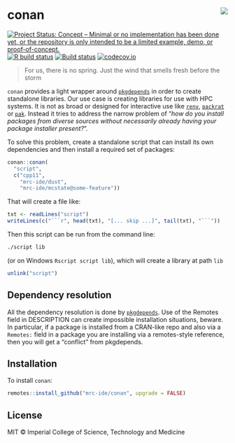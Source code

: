 # conan <img src=man/figures/logo.gif' align="right" />

<!-- badges: start -->
[![Project Status: Concept – Minimal or no implementation has been done yet, or the repository is only intended to be a limited example, demo, or proof-of-concept.](https://www.repostatus.org/badges/latest/concept.svg)](https://www.repostatus.org/#concept)
[![R build status](https://github.com/mrc-ide/conan/workflows/R-CMD-check/badge.svg)](https://github.com/mrc-ide/conan/actions)
[![Build status]()](https://buildkite.com/mrc-ide/mrcide/conan?branch=main)
[![codecov.io](https://codecov.io/github/mrc-ide/conan/coverage.svg?branch=main)](https://codecov.io/github/mrc-ide/conan?branch=main)
<!-- badges: end -->

> For us, there is no spring. Just the wind that smells fresh before the storm

`conan` provides a light wrapper around [`pkgdepends`](https://r-lib.github.io/pkgdepends/) in order to create standalone libraries. Our use case is creating libraries for use with HPC systems. It is not as broad or designed for interactive use like [`renv`](https://rstudio.github.io/renv/articles/renv.html), [`packrat`](https://rstudio.github.io/packrat/) or [`pak`](https://rstudio.github.io/packrat/). Instead it tries to address the narrow problem of "*how do you install packages from diverse sources without necessarily already having your package installer present?*".

To solve this problem, create a standalone script that can install its own dependencies and then install a required set of packages:

```r
conan::conan(
  "script",
  c("cpp11",
    "mrc-ide/dust",
    "mrc-ide/mcstate@some-feature"))
```

That will create a file like:

```r
txt <- readLines("script")
writeLines(c("```r", head(txt), "[... skip ...]", tail(txt), "```"))
```

Then this script can be run from the command line:

```bash
./script lib
```

(or on Windows `Rscript script lib`), which will create a library at path `lib`

```r
unlink("script")
```

## Dependency resolution

All the dependency resolution is done by [`pkgdepends`](https://r-lib.github.io/pkgdepends/). Use of the Remotes field in DESCRIPTION can create impossible installation situations, beware. In particular, if a package is installed from a CRAN-like repo and also via a `Remotes:` field in a package you are installing via a remotes-style reference, then you will get a "conflict" from pkgdepends.

## Installation

To install `conan`:

```r
remotes::install_github("mrc-ide/conan", upgrade = FALSE)
```

## License

MIT © Imperial College of Science, Technology and Medicine
